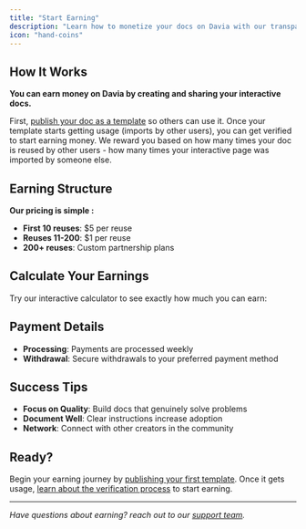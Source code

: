 ```yaml
---
title: "Start Earning"
description: "Learn how to monetize your docs on Davia with our transparent pricing policy and earning structure"
icon: "hand-coins"
---
```



## How It Works

**You can earn money on Davia by creating and sharing your interactive docs.**

First, [publish your doc as a template](/creators/publishing-as-template) so others can use it. Once your template starts getting usage (imports by other users), you can get verified to start earning money. We reward you based on how many times your doc is reused by other users - how many times your interactive page was imported by someone else.

## Earning Structure

**Our pricing is simple :**

- **First 10 reuses**: $5 per reuse
- **Reuses 11-200**: $1 per reuse
- **200+ reuses**: Custom partnership plans

## Calculate Your Earnings

Try our interactive calculator to see exactly how much you can earn:

<EarningsCalculator />

## Payment Details

- **Processing**: Payments are processed weekly
- **Withdrawal**: Secure withdrawals to your preferred payment method

## Success Tips

- **Focus on Quality**: Build docs that genuinely solve problems
- **Document Well**: Clear instructions increase adoption
- **Network**: Connect with other creators in the community

## Ready?

Begin your earning journey by [publishing your first template](/creators/publishing-as-template). Once it gets usage, [learn about the verification process](/creators/become-a-creator) to start earning.

---

_Have questions about earning? reach out to our [support team](mailto:contact@davia.ai)._
